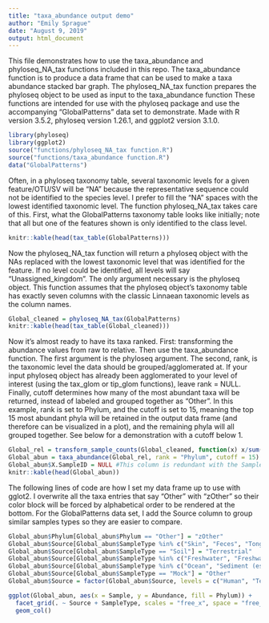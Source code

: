 ```yaml
---
title: "taxa_abundance output demo"
author: "Emily Sprague"
date: "August 9, 2019"
output: html_document
---
```

This file demonstrates how to use the taxa_abundance and phyloseq_NA_tax functions included in this repo. The taxa_abundance function is to produce a data frame that can be used to make a taxa abundance stacked bar graph. The phyloseq_NA_tax function prepares the phyloseq object to be used as input to the taxa_abundance function These functions are intended for use with the phyloseq package and use the accompanying "GlobalPatterns" data set to demonstrate. Made with R version 3.5.2, phyloseq version 1.26.1, and ggplot2 version 3.1.0.
```r
library(phyloseq)
library(ggplot2)
source("functions/phyloseq_NA_tax function.R")
source("functions/taxa_abundance function.R")
data("GlobalPatterns")
```
Often, in a phyloseq taxonomy table, several taxonomic levels for a given feature/OTU/SV will be "NA" because the representative sequence could not be identified to the species level. I prefer to fill the "NA" spaces with the lowest identified taxonomic level. The function phyloseq_NA_tax takes care of this. First, what the GlobalPatterns taxonomy table looks like initially; note that all but one of the features shown is only identified to the class level.
```r
knitr::kable(head(tax_table(GlobalPatterns)))
```
Now the phyloseq_NA_tax function will return a phyloseq object with the NAs replaced with the lowest taxonomic level that was identified for the feature. If no level could be identified, all levels will say "Unassigned_kingdom". The only argument necessary is the phyloseq object. This function assumes that the phyloseq object's taxonomy table has exactly seven columns with the classic Linnaean taxonomic levels as the column names.
```r
Global_cleaned = phyloseq_NA_tax(GlobalPatterns)
knitr::kable(head(tax_table(Global_cleaned)))
```
Now it's almost ready to have its taxa ranked. First: transforming the abundance values from raw to relative. Then use the taxa_abundance function. The first argument is the phyloseq argument. The second, rank, is the taxonomic level the data should be grouped/agglomerated at. If your input phyloseq object has already been agglomerated to your level of interest (using the tax_glom or tip_glom functions), leave rank = NULL. Finally, cutoff determines how many of the most abundant taxa will be returned, instead of labeled and grouped together as "Other". In this example, rank is set to Phylum, and the cutoff is set to 15, meaning the top 15 most abundant phyla will be retained in the output data frame (and therefore can be visualized in a plot), and the remaining phyla will all grouped together. See below for a demonstration with a cutoff below 1.
```r
Global_rel = transform_sample_counts(Global_cleaned, function(x) x/sum(x))
Global_abun = taxa_abundance(Global_rel, rank = "Phylum", cutoff = 15)
Global_abun$X.SampleID = NULL #This column is redundant with the Sample column
knitr::kable(head(Global_abun))
```
The following lines of code are how I set my data frame up to use with gglot2. I overwrite all the taxa entries that say "Other" with "zOther" so their color block will be forced by alphabetical order to be rendered at the bottom. For the GlobalPatterns data set, I add the Source column to group similar samples types so they are easier to compare.
```r
Global_abun$Phylum[Global_abun$Phylum == "Other"] = "zOther"
Global_abun$Source[Global_abun$SampleType %in% c("Skin", "Feces", "Tongue")] = "Human"
Global_abun$Source[Global_abun$SampleType == "Soil"] = "Terrestrial"
Global_abun$Source[Global_abun$SampleType %in% c("Freshwater", "Freshwater (creek)")] = "Freshwater"
Global_abun$Source[Global_abun$SampleType %in% c("Ocean", "Sediment (estuary)")] = "Salt water"
Global_abun$Source[Global_abun$SampleType == "Mock"] = "Other"
Global_abun$Source = factor(Global_abun$Source, levels = c("Human", "Terrestrial", "Freshwater", "Salt water", "Other"), ordered = T)
```
```r
ggplot(Global_abun, aes(x = Sample, y = Abundance, fill = Phylum)) +
  facet_grid(. ~ Source + SampleType, scales = "free_x", space = "free_x", drop = T) +
  geom_col()
```
